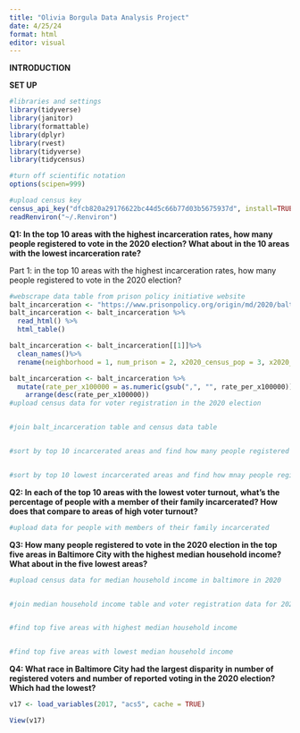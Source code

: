 ```yaml
---
title: "Olivia Borgula Data Analysis Project"
date: 4/25/24
format: html
editor: visual
---
```


**INTRODUCTION**

**SET UP**
```r
#libraries and settings
library(tidyverse)
library(janitor)
library(formattable)
library(dplyr)
library(rvest)
library(tidyverse)
library(tidycensus)

#turn off scientific notation
options(scipen=999)
```

```r
#upload census key
census_api_key("dfcb820a29176622bc44d5c66b77d03b5675937d", install=TRUE, overwrite = TRUE)
readRenviron("~/.Renviron")
```

**Q1: In the top 10 areas with the highest incarceration rates, how many people registered to vote in the 2020 election? What about in the 10 areas with the lowest incarceration rate?**

Part 1: in the top 10 areas with the highest incarceration rates, how many people registered to vote in the 2020 election? 
```r
#webscrape data table from prison policy initiative website 
balt_incarceration <- "https://www.prisonpolicy.org/origin/md/2020/baltimore_csa.html"
balt_incarceration <- balt_incarceration %>% 
  read_html() %>% 
  html_table()

balt_incarceration <- balt_incarceration[[1]]%>%
  clean_names()%>%
  rename(neighborhood = 1, num_prison = 2, x2020_census_pop = 3, x2020_total_pop = 4, rate_per_x100000 = 5)

balt_incarceration <- balt_incarceration %>%
  mutate(rate_per_x100000 = as.numeric(gsub(",", "", rate_per_x100000)))%>%
    arrange(desc(rate_per_x100000))
#upload census data for voter registration in the 2020 election


#join balt_incarceration table and census data table


#sort by top 10 incarcerated areas and find how many people registered to vote 


#sort by top 10 lowest incarcerated areas and find how mnay people registered to vote
```


**Q2: In each of the top 10 areas with the lowest voter turnout, what’s the percentage of people with a member of their family incarcerated? How does that compare to areas  of high voter turnout?**
```r
#upload data for people with members of their family incarcerated 
```


**Q3: How many people registered to vote in the 2020 election in the top five areas in Baltimore City with the highest median household income? What about in the five lowest areas? **
```r
#upload census data for median household income in baltimore in 2020


#join median household income table and voter registration data for 2020


#find top five areas with highest median household income 


#find top five areas with lowest median household income 
```


**Q4: What race in Baltimore City had the largest disparity in number of registered voters and number of reported voting in the 2020 election? Which had the lowest?**
```r
v17 <- load_variables(2017, "acs5", cache = TRUE)

View(v17)
```

